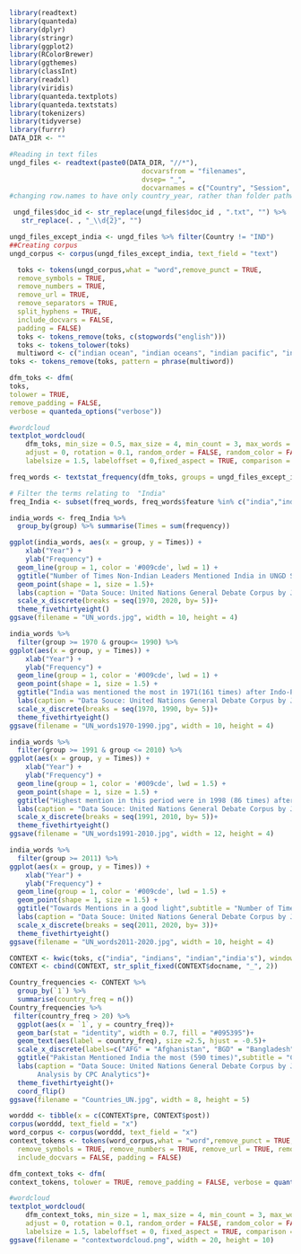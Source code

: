 ```{r setup, include=FALSE}
library(readtext)
library(quanteda)
library(dplyr)
library(stringr)
library(ggplot2)
library(RColorBrewer)
library(ggthemes)
library(classInt)
library(readxl)
library(viridis)
library(quanteda.textplots)
library(quanteda.textstats)
library(tokenizers)
library(tidyverse)
library(furrr)
DATA_DIR <- ""
```

```{r importing all files, include = FALSE}
#Reading in text files
ungd_files <- readtext(paste0(DATA_DIR, "//*"),
                                 docvarsfrom = "filenames", 
                                 dvsep= "_", 
                                 docvarnames = c("Country", "Session", "Year"))
#changing row.names to have only country_year, rather than folder pathway from `readtext`.

 ungd_files$doc_id <- str_replace(ungd_files$doc_id , ".txt", "") %>%
   str_replace(. , "_\\d{2}", "")
``` 


```{r subsetting files except India, include=FALSE}
ungd_files_except_india <- ungd_files %>% filter(Country != "IND")
##Creating corpus
ungd_corpus <- corpus(ungd_files_except_india, text_field = "text") 
```


```{r converting speeches into tokens, echo=FALSE}
  toks <- tokens(ungd_corpus,what = "word",remove_punct = TRUE,
  remove_symbols = TRUE,
  remove_numbers = TRUE,
  remove_url = TRUE,
  remove_separators = TRUE,
  split_hyphens = TRUE,
  include_docvars = FALSE,
  padding = FALSE)
  toks <- tokens_remove(toks, c(stopwords("english")))
  toks <- tokens_tolower(toks)
  multiword <- c("indian ocean", "indian oceans", "indian pacific", "indian subcontinent", "bassas da india")
toks <- tokens_remove(toks, pattern = phrase(multiword))
```


```{r making a wordcloud, echo = FALSE}
dfm_toks <- dfm(
toks,
tolower = TRUE,
remove_padding = FALSE,
verbose = quanteda_options("verbose"))

#wordcloud
textplot_wordcloud(
    dfm_toks, min_size = 0.5, max_size = 4, min_count = 3, max_words = 500, color = "darkblue", font = NULL,
    adjust = 0, rotation = 0.1, random_order = FALSE, random_color = FALSE, ordered_color = FALSE, labelcolor = "gray20", 
    labelsize = 1.5, labeloffset = 0,fixed_aspect = TRUE, comparison = FALSE)
```


```{r India for all years, echo = FALSE}
freq_words <- textstat_frequency(dfm_toks, groups = ungd_files_except_india$Year)

# Filter the terms relating to  "India"
freq_India <- subset(freq_words, freq_words$feature %in% c("india","india's", "indian","indians"))

india_words <- freq_India %>%
  group_by(group) %>% summarise(Times = sum(frequency))

ggplot(india_words, aes(x = group, y = Times)) +
    xlab("Year") + 
    ylab("Frequency") +
  geom_line(group = 1, color = '#009cde', lwd = 1) +
  ggtitle("Number of Times Non-Indian Leaders Mentioned India in UNGD Speeches",subtitle = "Between 1970-2020") +
  geom_point(shape = 1, size = 1.5)+
  labs(caption = "Data Souce: United Nations General Debate Corpus by Jankin Mikhaylov, Slava and Baturo, Alexander and Dasandi, Niheer ; Analysis by CPC Analytics")+
  scale_x_discrete(breaks = seq(1970, 2020, by= 5))+
  theme_fivethirtyeight()
ggsave(filename = "UN_words.jpg", width = 10, height = 4)

```

```{r India 1970-1990, echo = FALSE}
india_words %>%
  filter(group >= 1970 & group<= 1990) %>%
ggplot(aes(x = group, y = Times)) +
    xlab("Year") + 
    ylab("Frequency") +
  geom_line(group = 1, color = '#009cde', lwd = 1) +
  geom_point(shape = 1, size = 1.5) +
  ggtitle("India was mentioned the most in 1971(161 times) after Indo-Pakistani War",subtitle = "Number of Times Non-Indian Leaders Mentioned India in United Nations General Debate Speeches Between 1970-1990") +
  labs(caption = "Data Souce: United Nations General Debate Corpus by Jankin Mikhaylov, Slava and Baturo, Alexander and Dasandi, Niheer ; Analysis by CPC Analytics")+
  scale_x_discrete(breaks = seq(1970, 1990, by= 5))+
  theme_fivethirtyeight()
ggsave(filename = "UN_words1970-1990.jpg", width = 10, height = 4)
```


```{r India 1991-2010, echo = FALSE}
india_words %>%
  filter(group >= 1991 & group <= 2010) %>%
ggplot(aes(x = group, y = Times)) +
    xlab("Year") + 
    ylab("Frequency") +
  geom_line(group = 1, color = '#009cde', lwd = 1.5) +
  geom_point(shape = 1, size = 1.5) +
  ggtitle("Highest mention in this period were in 1998 (86 times) after the Pokhran II nuclear tests",subtitle = "Number of Times non-Indian Leaders Mentioned India between 1990-2010") +
  labs(caption = "Data Souce: United Nations General Debate Corpus by Jankin Mikhaylov, Slava and Baturo, Alexander and Dasandi, Niheer ; Analysis by CPC Analytics")+
  scale_x_discrete(breaks = seq(1991, 2010, by= 5))+
  theme_fivethirtyeight()
ggsave(filename = "UN_words1991-2010.jpg", width = 12, height = 4)
```

```{r India 2011-2020, include=FALSE}
india_words %>%
  filter(group >= 2011) %>%
ggplot(aes(x = group, y = Times)) +
    xlab("Year") + 
    ylab("Frequency") +
  geom_line(group = 1, color = '#009cde', lwd = 1.5) +
  geom_point(shape = 1, size = 1.5) +
  ggtitle("Towards Mentions in a good light",subtitle = "Number of Times non-Indian Leaders Mentioned India since 2011") +
  labs(caption = "Data Souce: United Nations General Debate Corpus by Jankin Mikhaylov, Slava and Baturo, Alexander and Dasandi, Niheer ; Analysis by CPC Analytics")+
  scale_x_discrete(breaks = seq(2011, 2020, by= 3))+
  theme_fivethirtyeight()
ggsave(filename = "UN_words2011-2020.jpg", width = 10, height = 4)
```


```{r getting context of words, echo = FALSE}
CONTEXT <- kwic(toks, c("india", "indians", "indian","india's"), window = 4)
CONTEXT <- cbind(CONTEXT, str_split_fixed(CONTEXT$docname, "_", 2))
```


```{r making a graph for all countries mentioning India, echo = FALSE}
Country_frequencies <- CONTEXT %>%
  group_by(`1`) %>%
  summarise(country_freq = n())
Country_frequencies %>%
 filter(country_freq > 20) %>%
  ggplot(aes(x = `1`, y = country_freq))+
  geom_bar(stat = "identity", width = 0.7, fill = "#095395")+
  geom_text(aes(label = country_freq), size =2.5, hjust = -0.5)+
  scale_x_discrete(labels=c("AFG" = "Afghanistan", "BGD" = "Bangladesh", "BTN" = "Bhutan", "CHN" = "China", "LKA" = "Sri Lanka", "MUS" = "Mauritius","NPL" = "Nepal", "PAK" = "Pakistan", "RUS" = "Russia", "SGP" = "Singapore", "VNM" = "Vietnam"))+
  ggtitle("Pakistan Mentioned India the most (590 times)",subtitle = "Countries that Mentioned India between 1970-2020") +
  labs(caption = "Data Souce: United Nations General Debate Corpus by Jankin Mikhaylov, Slava and Baturo, Alexander and Dasandi, Niheer
       Analysis by CPC Analytics")+
  theme_fivethirtyeight()+
  coord_flip()
ggsave(filename = "Countries_UN.jpg", width = 8, height = 5)
```

```{r creating a wordcloud for the contect India was mentioned in , include=FALSE}
worddd <- tibble(x = c(CONTEXT$pre, CONTEXT$post))
corpus(worddd, text_field = "x")
word_corpus <- corpus(worddd, text_field = "x")
context_tokens <- tokens(word_corpus,what = "word",remove_punct = TRUE,
  remove_symbols = TRUE, remove_numbers = TRUE, remove_url = TRUE, remove_separators = TRUE, split_hyphens = TRUE,
  include_docvars = FALSE, padding = FALSE)

dfm_context_toks <- dfm(
context_tokens, tolower = TRUE, remove_padding = FALSE, verbose = quanteda_options("verbose"))

#wordcloud
textplot_wordcloud(
    dfm_context_toks, min_size = 1, max_size = 4, min_count = 3, max_words = 500, color = "darkblue", font = NULL,
    adjust = 0, rotation = 0.1, random_order = FALSE, random_color = FALSE, ordered_color = FALSE, labelcolor = "gray20",
    labelsize = 1.5, labeloffset = 0, fixed_aspect = TRUE, comparison = FALSE)
ggsave(filename = "contextwordcloud.png", width = 20, height = 10)
```
